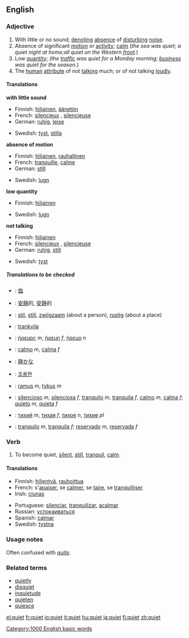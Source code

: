 ==English==

{{rank|beside|worth|please|697|quiet|exclaimed|regard|married}}

===Adjective===
{{en-ad2|'''quiet'''|'''[[quieter]]'''|'''[[quietest]]'''}}
# With little or no sound; [[denote|denoting]] [[absence]] of [[disturb]]ing [[noise]].
# Absence of significant [[motion]] or [[activity]]; [[calm]] (''the sea was quiet; a quiet night at home;all quiet on the Western [[front]].'')
# Low [[quantity]]; ''(the [[traffic]] was quiet for a Monday morning; [[business]] was quiet for the season.'')
# The [[human]] [[attribute]] of not [[talk]]ing much; or of not talking [[loud]]ly.

====Translations====

'''with little sound'''
{{top}}
*Finnish: [[hiljainen]], [[äänetön]]
*French: [[silencieux]] {{m}}, [[silencieuse]] {{f}}
*German: [[ruhig]], [[leise]]
{{mid}}
*Swedish: [[tyst]], [[stilla]]
{{bottom}}

'''absence of motion'''
{{top}}
*Finnish: [[hiljainen]], [[rauhallinen]]
*French: [[tranquille]], [[calme]]
*German: [[still]]
{{mid}}
*Swedish: [[lugn]]
{{bottom}}

'''low quantity'''
{{top}}
*Finnish: [[hiljainen]]
{{mid}}
*Swedish: [[lugn]]
{{bottom}}

'''not talking'''
{{top}}
*Finnish: [[hiljainen]]
*French: [[silencieux]] {{m}}, [[silencieuse]] {{f}}
*German: [[ruhig]], [[still]]
{{mid}}
*Swedish: [[tyst]]
{{bottom}}

=====Translations to be checked=====
{{checktrans}}
*{{ttbc|CJK Characters}}: [[侐]]
*{{ttbc|Chinese}}: [[安靜]]的, [[安静]]的
*{{ttbc|Dutch}}: [[stil]], [[still]], [[zwijgzaam]] (about a person), [[rustig]] (about a place)
*{{ttbc|Esperanto}}: [[trankvila]]
*{{ttbc|Greek}}: [[ήρεμος]] ''m'', [[ήρεμη]] ''f'', [[ήρεμο]] ''n''
*{{ttbc|Italian}}: [[calmo]] ''m'', [[calma]] ''f''
*{{ttbc|Japanese}}: [[静か]]な
*{{ttbc|Korean}}: [[조용한]]
*{{ttbc|Lithuanian}}: [[ramus]] ''m'', [[tykus]] ''m''
*{{ttbc|Portuguese}}: [[silencioso]] ''m'', [[silenciosa]] ''f'', [[tranquilo]] ''m'', [[tranquila]] ''f'', [[calmo]] ''m'', [[calma]] ''f''; [[quieto]] ''m'', [[quieta]] ''f''
*{{ttbc|Russian}}: [[тихий]] ''m'', [[тихая]] ''f'', [[тихое]] ''n'', [[тихие]] ''pl''
*{{ttbc|Spanish}}: [[tranquilo]] ''m'', [[tranquila]] ''f''; [[reservado]] ''m'', [[reservada]] ''f''

===Verb===
{{en-verb|quiet|quiets|quieted|quieting}}

# To become quiet, [[silent]], [[still]], [[tranquil]], [[calm]].

====Translations====
{{top}}
*Finnish: [[hiljentyä]], [[rauhoittua]]
*French: s'[[apaiser]], se [[calmer]], se [[taire]], se [[tranquilliser]]
*Irish: [[ciunas]]
{{mid}}
*Portuguese: [[silenciar]], [[tranquilizar]], [[acalmar]]
*Russian: [[успокаиваться]]
*Spanish: [[calmar]]
*Swedish: [[tystna]]
{{bottom}}

===Usage notes===
Often confused with ''[[quite]]''.

===Related terms===
*[[quietly]]
*[[disquiet]]
*[[inquietude]]
*[[quieten]]
*[[quiesce]]

[[Category:1000 English basic words]]

[[el:quiet]]
[[fr:quiet]]
[[io:quiet]]
[[it:quiet]]
[[hu:quiet]]
[[ja:quiet]]
[[fi:quiet]]
[[zh:quiet]]